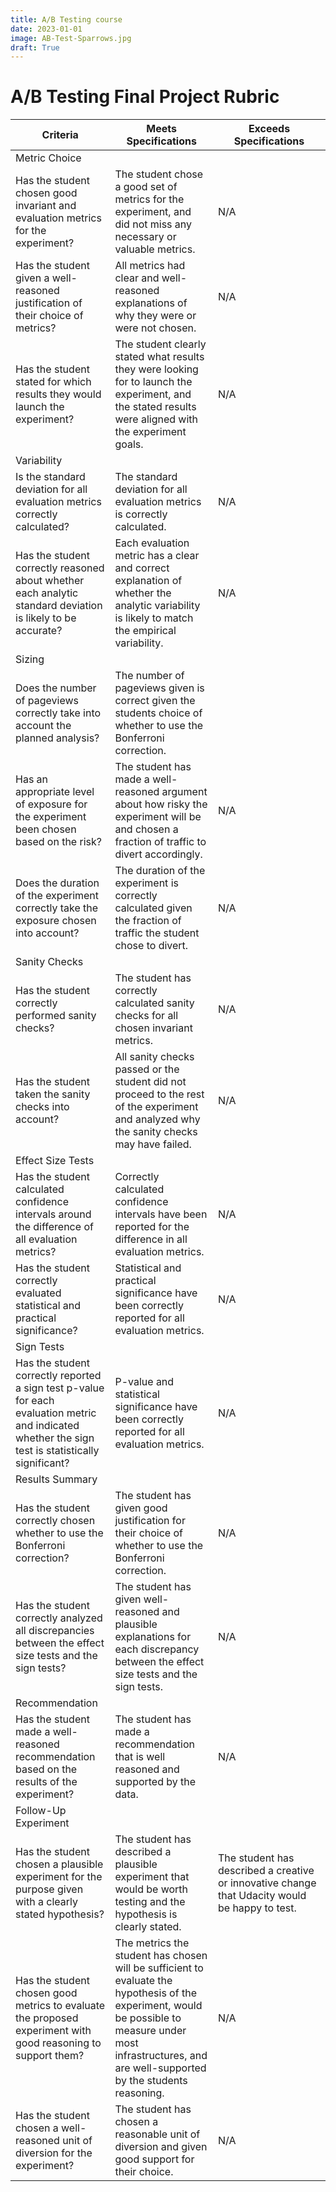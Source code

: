 ```yaml
---
title: A/B Testing course
date: 2023-01-01
image: AB-Test-Sparrows.jpg
draft: True
---
```


# A/B Testing Final Project Rubric

|Criteria             | Meets Specifications | Exceeds Specifications |
|---------------------|----------------------|------------------------|
|Metric Choice||
|Has the student chosen good invariant and evaluation metrics for the experiment? |The student chose a good set of metrics for the experiment, and did not miss any necessary or valuable metrics.|N/A
|Has the student given a well-reasoned justification of their choice of metrics?|All metrics had clear and well-reasoned explanations of why they were or were not chosen.|N/A
|Has the student stated for which results they would launch the experiment?| The student clearly stated what results they were looking for to launch the experiment, and the stated results were aligned with the experiment goals.|N/A
|Variability||
|Is the standard deviation for all evaluation metrics correctly calculated?|The standard deviation for all evaluation metrics is correctly calculated.|N/A|
|Has the student correctly reasoned about whether each analytic standard deviation is likely to be accurate?|Each evaluation metric has a clear and correct explanation of whether the analytic variability is likely to match the empirical variability.|N/A|
|Sizing||
|Does the number of pageviews correctly take into account the planned analysis?| The number of pageviews given is correct given the students choice of whether to use the Bonferroni correction.||N/A
|Has an appropriate level of exposure for the experiment been chosen based on the risk?|The student has made a well-reasoned argument about how risky the experiment will be and chosen a fraction of traffic to divert accordingly.|N/A
|Does the duration of the experiment correctly take the exposure chosen into account?|The duration of the experiment is correctly calculated given the fraction of traffic the student chose to divert.|N/A
|Sanity Checks||
|Has the student correctly performed sanity checks?|The student has correctly calculated sanity checks for all chosen invariant metrics.|N/A|
|Has the student taken the sanity checks into account?|All sanity checks passed or the student did not proceed to the rest of the experiment and analyzed why the sanity checks may have failed.|N/A
|Effect Size Tests||
|Has the student calculated confidence intervals around the difference of all evaluation metrics?|Correctly calculated confidence intervals have been reported for the difference in all evaluation metrics.|N/A|
|Has the student correctly evaluated statistical and practical significance?|Statistical and practical significance have been correctly reported for all evaluation metrics.|N/A|
|Sign Tests||
|Has the student correctly reported a sign test p-value for each evaluation metric and indicated whether the sign test is statistically significant?|P-value and statistical significance have been correctly reported for all evaluation metrics.|N/A|
|Results Summary||
|Has the student correctly chosen whether to use the Bonferroni correction?|The student has given good justification for their choice of whether to use the Bonferroni correction.|N/A|
|Has the student correctly analyzed all discrepancies between the effect size tests and the sign tests?|The student has given well-reasoned and plausible explanations for each discrepancy between the effect size tests and the sign tests.|N/A|
|Recommendation||
|Has the student made a well-reasoned recommendation based on the results of the experiment?|The student has made a recommendation that is well reasoned and supported by the data.|N/A|
|Follow-Up Experiment||
|Has the student chosen a plausible experiment for the purpose given with a clearly stated hypothesis?|The student has described a plausible experiment that would be worth testing and the hypothesis is clearly stated.|The student has described a creative or innovative change that Udacity would be happy to test.
|Has the student chosen good metrics to evaluate the proposed experiment with good reasoning to support them?|The metrics the student has chosen will be sufficient to evaluate the hypothesis of the experiment, would be possible to measure under most infrastructures, and are well-supported by the students reasoning.|N/A
|Has the student chosen a well-reasoned unit of diversion for the experiment?|The student has chosen a reasonable unit of diversion and given good support for their choice.|N/A|

